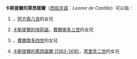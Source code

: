 '''卡斯提爾的萊昂諾爾'''（[[西班牙語|西班牙語]]：''Leonor de Castilla''）可以指：
# {{le|卡斯提爾的萊昂諾爾 (1200-1244)|Eleanor of Castile (died 1244)}}，[[阿方索八世_(卡斯提爾)|阿方索八世]]的女兒
# [[卡斯蒂利亚的埃莉诺|卡斯提爾的埃莉諾]]，[[費爾南多三世_(卡斯蒂利亞)|費爾南多三世]]的女兒
# {{le|卡斯提爾的萊昂諾爾 (1307-1359)|Eleanor of Castile (1307–1359)}}，[[費爾南多四世_(卡斯蒂利亞)|費爾南多四世]]的女兒
# [[卡斯提爾的萊昂諾爾_(1363-1416)|卡斯提爾的萊昂諾爾 (1363-1416)]]，[[恩里克二世_(卡斯提爾)|恩里克二世]]的女兒
{{Disambiguation|K|Cat=八字以上人名译名消歧义}}